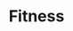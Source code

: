 ---
slug: fitness
link: /projects/fitness/
category: 'projects'
title: Fitness
publicData: Sep 11th 2020
pagesCount: 1
siteLink: https://fitness.igromov.digital/
pages: 
    - page:
        - image: ../../assets/images/projects/project-250-fitness/fitnes-0.jpg
        - title: Главная
sortIdx: 250
---